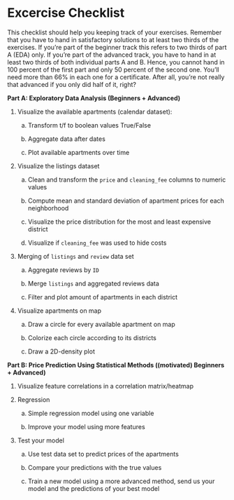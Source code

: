 \newpage
# Excercise Checklist

This checklist should help you keeping track of your exercises. Remember that you have to hand in satisfactory solutions to at least two thirds of the exercises. If you're part of the beginner track this refers to two thirds of part A (EDA) only. If you're part of the advanced track, you have to hand in at least two thirds of both individual parts A and B. Hence, you cannot hand in 100 percent of the first part and only 50 percent of the second one. You'll need more than 66% in each one for a certificate. After all, you're not really that advanced if you only did half of it, right?

**Part A: Exploratory Data Analysis (Beginners + Advanced)**


1. Visualize the available apartments (calendar dataset):


    a. Transform t/f to boolean values True/False


    b. Aggregate data after dates


    c. Plot available apartments over time


2. Visualize the listings dataset


    a. Clean and transform the `price` and `cleaning_fee` columns to numeric values


    b. Compute mean and standard deviation of apartment prices for each neighborhood


    c. Visualize the price distribution for the most and least expensive district


    d. Visualize if `cleaning_fee` was used to hide costs


3. Merging of `listings` and `review` data set


    a. Aggregate reviews by `ID`


    b. Merge `listings` and aggregated reviews data


    c. Filter and plot amount of apartments in each district


4. Visualize apartments on map


    a. Draw a circle for every available apartment on map


    b. Colorize each circle according to its districts


    c. Draw a 2D-density plot


**Part B: Price Prediction Using Statistical Methods ((motivated) Beginners + Advanced)**

1. Visualize feature correlations in a correlation matrix/heatmap


2. Regression


    a. Simple regression model using one variable


    b. Improve your model using more features


3. Test your model


    a. Use test data set to predict prices of the apartments


    b. Compare your predictions with the true values


    c. Train a new model using a more advanced method, send us your model and the predictions of your best model





